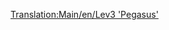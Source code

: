 [[Translation:Main/en/Lev3 'Pegasus']]{{en/-}}{{hu/Navbox Mozdonyok}}
{{hu/Vonatok|Name=Lev3 'Pegazus'
|Image=[[File:en/Lev3pegasus.png]]
|Cost=£96,093 ($192,186)
|Speed=480 km/h (300 mph)
|Weight=130 t
|Power=15,000 LE (11,185 kW)
|Annual=£3,571 ($7,142)
|Designed=2035
|Lifespan=20
|Capacity=N/A
|Leírás=Rendszerint egyszerűbben jársz, ha a Lev3-at kihagyod, és megvárod a Lev4-et: bár a játékban ez a leggyorsabb mozdony és a majdnem leggyorsabb vonat, a Lev2-nél alig gyorsabb, a Lev4-et pedig valószínűleg bevezetik, amikorra végeznél az állománykorszerűsítéssel. 
|Valósság=|Valósság=Valós megfelelője még nincs, de néhány év múlva talán lesz, ha a [http://hu.wikipedia.org/wiki/Maglev maglev vonatok] második generációja nemcsak megjelenik, de túlhaladottá is válik.
}}